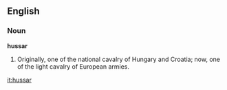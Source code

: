 ==English==

===Noun===

'''hussar'''

#Originally, one of the national cavalry of Hungary and Croatia; now, one of the light cavalry of European armies.

[[it:hussar]]